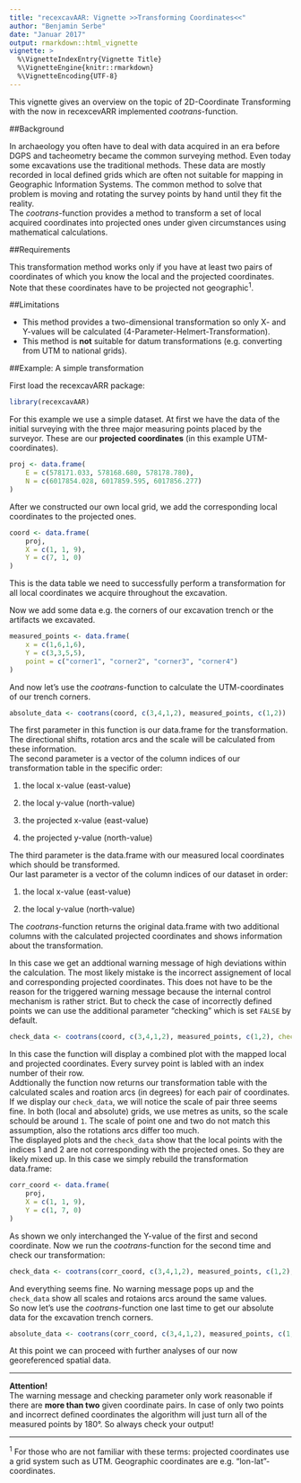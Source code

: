 ```yaml
---
title: "recexcavAAR: Vignette >>Transforming Coordinates<<"
author: "Benjamin Serbe"
date: "Januar 2017"
output: rmarkdown::html_vignette
vignette: >
  %\VignetteIndexEntry{Vignette Title}
  %\VignetteEngine{knitr::rmarkdown}
  %\VignetteEncoding{UTF-8}
---
```


This vignette gives an overview on the topic of 2D-Coordinate Transforming with the now in recexcevARR implemented *cootrans-*function.


##Background

In archaeology you often have to deal with data acquired in an era before DGPS and tacheometry became the common surveying method. Even today some excavations use the traditional methods. These data are mostly recorded in local defined grids which are often not suitable for mapping in Geographic Information Systems. The common method to solve that problem is moving and rotating the survey points by hand until they fit the reality.  
The *cootrans-*function provides a method to transform a set of local acquired coordinates into projected ones under given circumstances using mathematical calculations. 


##Requirements

This transformation method works only if you have at least two pairs of coordinates of which you know the local and the projected coordinates. Note that these coordinates have to be projected not geographic^1^. 


##Limitations

* This method provides a two-dimensional transformation so only X- and Y-values will be calculated (4-Parameter-Helmert-Transformation).
* This method is **not** suitable for datum transformations (e.g. converting from UTM to national grids).


##Example: A simple transformation

First load the recexcavARR package:

```r
library(recexcavAAR)
```

For this example we use a simple dataset. At first we have the data of the initial surveying with the three major measuring points placed by the surveyor. These are our **projected coordinates** (in this example UTM-coordinates).

```r
proj <- data.frame(
	E = c(578171.033, 578168.680, 578178.780),
	N = c(6017854.028, 6017859.595, 6017856.277)
)
```

After we constructed our own local grid, we add the corresponding local coordinates to the projected ones.

```r
coord <- data.frame(
	proj,
	X = c(1, 1, 9),
	Y = c(7, 1, 0)
)
```
This is the data table we need to successfully perform a transformation for all local coordinates we acquire throughout the excavation. 

Now we add some data e.g. the corners of our excavation trench or the artifacts we excavated. 

```r
measured_points <- data.frame(
	x = c(1,6,1,6),
	Y = c(3,3,5,5),
	point = c("corner1", "corner2", "corner3", "corner4")
)
```

And now let's use the *cootrans-*function to calculate the UTM-coordinates of our trench corners.

```r
absolute_data <- cootrans(coord, c(3,4,1,2), measured_points, c(1,2))
```
The first parameter in this function is our data.frame for the transformation. The directional shifts, rotation arcs and the scale will be calculated from these information.  
The second parameter is a vector of the column indices of our transformation table in the specific order: 

1. the local x-value (east-value)

2. the local y-value (north-value)

3. the projected x-value (east-value)

4. the projected y-value (north-value)  

The third parameter is the data.frame with our measured local coordinates which should be transformed.  
Our last parameter is a vector of the column indices of our dataset in order:  

1. the local x-value (east-value)

2. the local y-value (north-value)  



The *cootrans-*function returns the original data.frame with two additional columns with the calculated projected coordinates and shows information about the transformation.


In this case we get an addtional warning message of high deviations within the calculation. The most likely mistake is the incorrect assignement of local and corresponding projected coordinates. This does not have to be the reason for the triggered warning message because the internal control mechanism is rather strict. But to check the case of incorrectly defined points we can use the additional parameter "checking" which is set `FALSE` by default.

```r
check_data <- cootrans(coord, c(3,4,1,2), measured_points, c(1,2), checking = TRUE)
```

In this case the function will display a combined plot with the mapped local and projected coordinates. Every survey point is labled with an index number of their row.  
Addtionally the function now returns our transformation table with the calculated scales and roation arcs (in degrees) for each pair of coordinates. If we display our `check_data`, we will notice the scale of pair three seems fine. In both (local and absolute) grids, we use metres as units, so the scale schould be around `1`. The scale of point one and two do not match this assumption, also the rotations arcs differ too much.  
The displayed plots and the `check_data` show that the local points with the indices 1 and 2 are not corresponding with the projected ones. So they are likely mixed up. In this case we simply rebuild the transformation data.frame:

```r
corr_coord <- data.frame(
	proj,
	X = c(1, 1, 9),
	Y = c(1, 7, 0)
)
```
As shown we only interchanged the Y-value of the first and second coordinate. Now we run the *cootrans*-function for the second time and check our transformation:
```r
check_data <- cootrans(corr_coord, c(3,4,1,2), measured_points, c(1,2), checking = TRUE)
```
And everything seems fine. No warning message pops up and the `check_data` show all scales and rotaions arcs around the same values.  
So now let's use the *cootrans*-function one last time to get our absolute data for the excavation trench corners. 

```r
absolute_data <- cootrans(corr_coord, c(3,4,1,2), measured_points, c(1,2))
```

At this point we can proceed with further analyses of our now georeferenced spatial data.  

***
**Attention!**  
The warning message and checking parameter only work reasonable if there are **more than two** given coordinate pairs. In case of only two points and incorrect defined coordinates the algorithm will just turn all of the measured points by 180°. So always check your output!  

***
^1^ For those who are not familiar with these terms: projected coordinates use a grid system such as UTM. Geographic coordinates are e.g. "lon-lat"-coordinates.  

